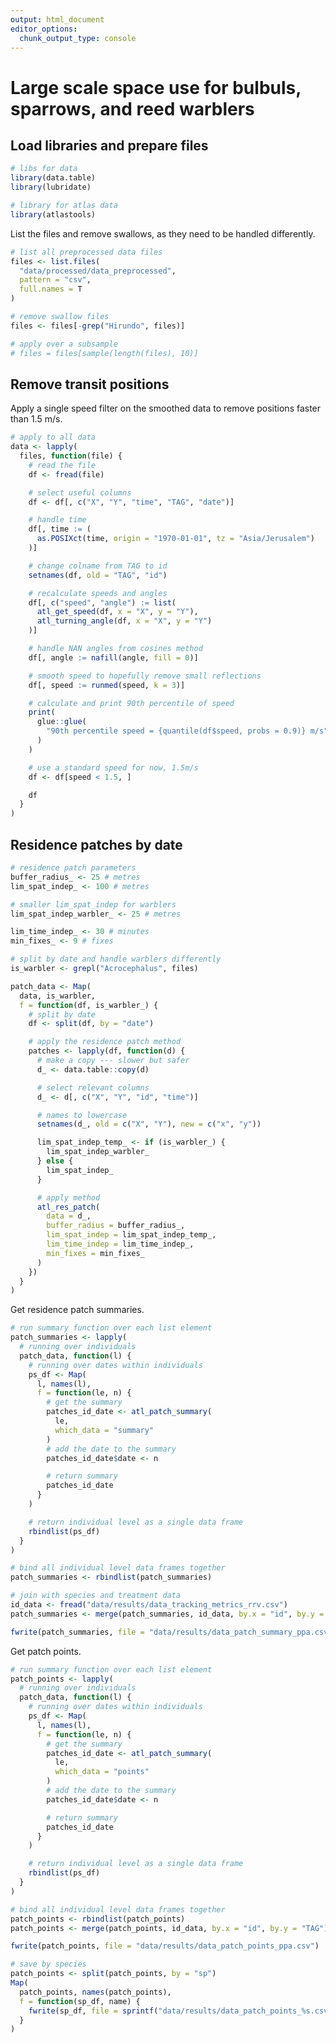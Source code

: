 ```yaml
---
output: html_document
editor_options: 
  chunk_output_type: console
---
```


# Large scale space use for bulbuls, sparrows, and reed warblers

## Load libraries and prepare files

```r
# libs for data
library(data.table)
library(lubridate)

# library for atlas data
library(atlastools)
```

List the files and remove swallows, as they need to be handled differently.

```r
# list all preprocessed data files
files <- list.files(
  "data/processed/data_preprocessed",
  pattern = "csv",
  full.names = T
)

# remove swallow files
files <- files[-grep("Hirundo", files)]

# apply over a subsample
# files = files[sample(length(files), 10)]
```

## Remove transit positions

Apply a single speed filter on the smoothed data to remove positions faster than 1.5 m/s.

```r
# apply to all data
data <- lapply(
  files, function(file) {
    # read the file
    df <- fread(file)

    # select useful columns
    df <- df[, c("X", "Y", "time", "TAG", "date")]

    # handle time
    df[, time := (
      as.POSIXct(time, origin = "1970-01-01", tz = "Asia/Jerusalem")
    )]

    # change colname from TAG to id
    setnames(df, old = "TAG", "id")

    # recalculate speeds and angles
    df[, c("speed", "angle") := list(
      atl_get_speed(df, x = "X", y = "Y"),
      atl_turning_angle(df, x = "X", y = "Y")
    )]

    # handle NAN angles from cosines method
    df[, angle := nafill(angle, fill = 0)]

    # smooth speed to hopefully remove small reflections
    df[, speed := runmed(speed, k = 3)]

    # calculate and print 90th percentile of speed
    print(
      glue::glue(
        "90th percentile speed = {quantile(df$speed, probs = 0.9)} m/s"
      )
    )

    # use a standard speed for now, 1.5m/s
    df <- df[speed < 1.5, ]

    df
  }
)
```

## Residence patches by date

```r
# residence patch parameters
buffer_radius_ <- 25 # metres
lim_spat_indep_ <- 100 # metres

# smaller lim_spat_indep for warblers
lim_spat_indep_warbler_ <- 25 # metres

lim_time_indep_ <- 30 # minutes
min_fixes_ <- 9 # fixes
```


```r
# split by date and handle warblers differently
is_warbler <- grepl("Acrocephalus", files)

patch_data <- Map(
  data, is_warbler,
  f = function(df, is_warbler_) {
    # split by date
    df <- split(df, by = "date")

    # apply the residence patch method
    patches <- lapply(df, function(d) {
      # make a copy --- slower but safer
      d_ <- data.table::copy(d)

      # select relevant columns
      d_ <- d[, c("X", "Y", "id", "time")]

      # names to lowercase
      setnames(d_, old = c("X", "Y"), new = c("x", "y"))

      lim_spat_indep_temp_ <- if (is_warbler_) {
        lim_spat_indep_warbler_
      } else {
        lim_spat_indep_
      }

      # apply method
      atl_res_patch(
        data = d_,
        buffer_radius = buffer_radius_,
        lim_spat_indep = lim_spat_indep_temp_,
        lim_time_indep = lim_time_indep_,
        min_fixes = min_fixes_
      )
    })
  }
)
```

Get residence patch summaries.

```r
# run summary function over each list element
patch_summaries <- lapply(
  # running over individuals
  patch_data, function(l) {
    # running over dates within individuals
    ps_df <- Map(
      l, names(l),
      f = function(le, n) {
        # get the summary
        patches_id_date <- atl_patch_summary(
          le,
          which_data = "summary"
        )
        # add the date to the summary
        patches_id_date$date <- n

        # return summary
        patches_id_date
      }
    )

    # return individual level as a single data frame
    rbindlist(ps_df)
  }
)

# bind all individual level data frames together
patch_summaries <- rbindlist(patch_summaries)

# join with species and treatment data
id_data <- fread("data/results/data_tracking_metrics_rrv.csv")
patch_summaries <- merge(patch_summaries, id_data, by.x = "id", by.y = "TAG")

fwrite(patch_summaries, file = "data/results/data_patch_summary_ppa.csv")
```

Get patch points.

```r
# run summary function over each list element
patch_points <- lapply(
  # running over individuals
  patch_data, function(l) {
    # running over dates within individuals
    ps_df <- Map(
      l, names(l),
      f = function(le, n) {
        # get the summary
        patches_id_date <- atl_patch_summary(
          le,
          which_data = "points"
        )
        # add the date to the summary
        patches_id_date$date <- n

        # return summary
        patches_id_date
      }
    )

    # return individual level as a single data frame
    rbindlist(ps_df)
  }
)

# bind all individual level data frames together
patch_points <- rbindlist(patch_points)
patch_points <- merge(patch_points, id_data, by.x = "id", by.y = "TAG")

fwrite(patch_points, file = "data/results/data_patch_points_ppa.csv")

# save by species
patch_points <- split(patch_points, by = "sp")
Map(
  patch_points, names(patch_points),
  f = function(sp_df, name) {
    fwrite(sp_df, file = sprintf("data/results/data_patch_points_%s.csv", name))
  }
)
```

